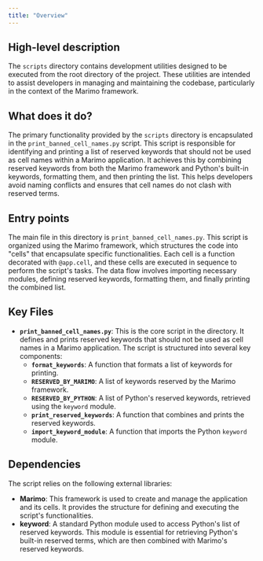 ```yaml
---
title: "Overview"
---
```


## High-level description

The `scripts` directory contains development utilities designed to be executed from the root directory of the project. These utilities are intended to assist developers in managing and maintaining the codebase, particularly in the context of the Marimo framework.

## What does it do?

The primary functionality provided by the `scripts` directory is encapsulated in the `print_banned_cell_names.py` script. This script is responsible for identifying and printing a list of reserved keywords that should not be used as cell names within a Marimo application. It achieves this by combining reserved keywords from both the Marimo framework and Python's built-in keywords, formatting them, and then printing the list. This helps developers avoid naming conflicts and ensures that cell names do not clash with reserved terms.

## Entry points

The main file in this directory is `print_banned_cell_names.py`. This script is organized using the Marimo framework, which structures the code into "cells" that encapsulate specific functionalities. Each cell is a function decorated with `@app.cell`, and these cells are executed in sequence to perform the script's tasks. The data flow involves importing necessary modules, defining reserved keywords, formatting them, and finally printing the combined list.

## Key Files

- **`print_banned_cell_names.py`**: This is the core script in the directory. It defines and prints reserved keywords that should not be used as cell names in a Marimo application. The script is structured into several key components:
  - **`format_keywords`**: A function that formats a list of keywords for printing.
  - **`RESERVED_BY_MARIMO`**: A list of keywords reserved by the Marimo framework.
  - **`RESERVED_BY_PYTHON`**: A list of Python's reserved keywords, retrieved using the `keyword` module.
  - **`print_reserved_keywords`**: A function that combines and prints the reserved keywords.
  - **`import_keyword_module`**: A function that imports the Python `keyword` module.

## Dependencies

The script relies on the following external libraries:

- **Marimo**: This framework is used to create and manage the application and its cells. It provides the structure for defining and executing the script's functionalities.
- **keyword**: A standard Python module used to access Python's list of reserved keywords. This module is essential for retrieving Python's built-in reserved terms, which are then combined with Marimo's reserved keywords.